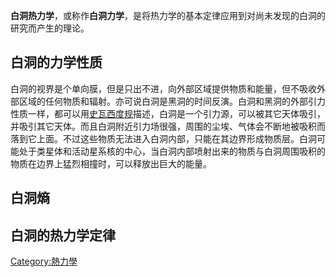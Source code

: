 {{expand|time=2014-01-28T01:49:46+00:00}}
{{unreferenced|time=2014-01-28T01:49:46+00:00}}
{{noteTA
|G1=物理学
}}
'''白洞热力学'''，或称作'''白洞力学'''，是将热力学的基本定律应用到对尚未发现的白洞的研究而产生的理论。

== 白洞的力学性质 ==

白洞的视界是个单向膜，但是只出不进，向外部区域提供物质和能量，但不吸收外部区域的任何物质和辐射。亦可说白洞是黑洞的时间反演。白洞和黑洞的外部引力性质一样，都可以用[[史瓦西度规|史瓦西度规]]描述，白洞是一个引力源，可以被其它天体吸引，并吸引其它天体。而且白洞附近引力场很强，周围的尘埃、气体会不断地被吸积而落到它上面。不过这些物质无法进入白洞内部，只能在其边界形成物质层。白洞可能处于类星体和活动星系核的中心，当白洞内部喷射出来的物质与白洞周围吸积的物质在边界上猛烈相撞时，可以释放出巨大的能量。

== 白洞熵 ==

== 白洞的热力学定律 ==

{{白洞}}

[[Category:熱力學|Category:熱力學]]